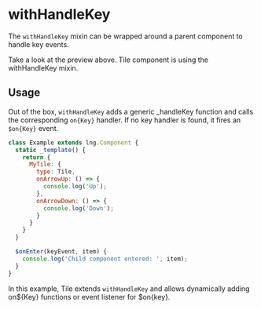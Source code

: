 
# withHandleKey

The `withHandleKey` mixin can be wrapped around a parent component to handle key events.

<Canvas>
  <Story id="mixins-withhandlekey--basic" />
</Canvas>

Take a look at the preview above. Tile component is using the withHandleKey mixin.

## Usage

Out of the box, `withHandleKey` adds a generic _handleKey function and calls the corresponding `on{Key}` handler. If no key handler is found, it fires an `$on{Key}` event.

```js
class Example extends lng.Component {
  static _template() {
    return {
      MyTile: {
        type: Tile,
        onArrowUp: () => {
          console.log('Up');
        },
        onArrowDown: () => {
          console.log('Down');
        }
      }
    }
  }

  $onEnter(keyEvent, item) {
    console.log('Child component entered: ', item);
  }
}
```

In this example, Tile extends `withHandleKey` and allows dynamically adding on${Key} functions or event listener for $on{key}.
